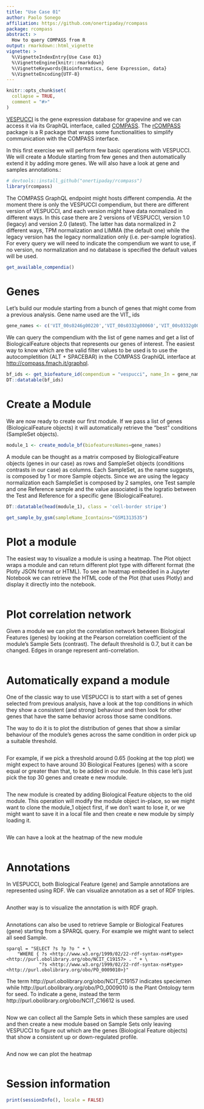 ```yaml
---
title: "Use Case 01"
author: Paolo Sonego
affiliation: https://github.com/onertipaday/rcompass
package: rcompass
abstract: > 
  How to query COMPASS from R
output: rmarkdown::html_vignette
vignette: >
  %\VignetteIndexEntry{Use Case 01}
  %\VignetteEngine{knitr::rmarkdown}
  %\VignetteKeywords{Bioinformatics, Gene Expression, data}
  %\VignetteEncoding{UTF-8}
---
```


```r
knitr::opts_chunk$set(
  collapse = TRUE,
  comment = "#>"
)
```

[VESPUCCI](https://vespucci.readthedocs.io/) is the gene expression database for grapevine and we can access it via its GraphQL interface, called [COMPASS](https://compass-.readthedocs.io/). The [rCOMPASS](https://onertipaday.github.io/rcompass/) package is a R package that wraps some functionalities to simplify communication with the COMPASS interface.

In this first exercise we will perform few basic operations with VESPUCCI. We will create a Module starting from few genes and then automatically extend it by adding more genes. We will also have a look at gene and samples annotations.:

```r
# devtools::install_github("onertipaday/rcompass")
library(rcompass)
```

The COMPASS GraphQL endpoint might hosts different compendia. At the moment there is only the VESPUCCI compendium, but there are different version of VESPUCCI, and each version might have data normalized in different ways. In this case there are 2 versions of VESPUCCI, version 1.0 (legacy) and version 2.0 (latest). The latter has data normalized in 2 different ways, TPM normalization and LIMMA (the default one) while the legacy version has the legacy normalization only (i.e. per-sample logratios). For every query we will need to indicate the compendium we want to use, if no version, no normalization and no database is specified the default values will be used.

```r
get_available_compendia()
```

# Genes
Let's build our module starting from a bunch of genes that might come from a previous analysis. Gene name used are the VIT_ ids

```r
gene_names <- c('VIT_00s0246g00220','VIT_00s0332g00060','VIT_00s0332g00110','VIT_00s0332g00160','VIT_00s0396g00010','VIT_00s0505g00030','VIT_00s0505g00060','VIT_00s0873g00020','VIT_00s0904g00010')
```

We can query the compendium with the list of gene names and get a list of BiologicalFeature objects that represents our genes of interest. The easiest way to know which are the valid filter values to be used is to use the autocompletition (ALT + SPACEBAR) in the COMPASS GraphiQL interface at [http://compass.fmach.it/graphql](http://compass.fmach.it/graphql).


```r
bf_ids <- get_biofeature_id(compendium = "vespucci", name_In = gene_names) 
DT::datatable(bf_ids)
```




# Create a Module
We are now ready to create our first module. If we pass a list of genes (BiologicalFeature objects) it will automatically retrieve the "best" conditions (SampleSet objects).

```r
module_1 <- create_module_bf(biofeaturesNames=gene_names)
```

A module can be thought as a matrix composed by BiologicalFeature objects (genes in our case) as rows and SampleSet objects (conditions contrasts in our case) as columns. Each SampleSet, as the name suggests, is composed by 1 or more Sample objects. Since we are using the legacy normalization each SampleSet is composed by 2 samples, one Test sample and one Reference sample and the value associated is the logratio between the Test and Reference for a specific gene (BiologicalFeature).

```r
DT::datatable(head(module_1), class = 'cell-border stripe')
```
```r
get_sample_by_gsm(sampleName_Icontains="GSM1313535")
```

# Plot a module

The easiest way to visualize a module is using a heatmap. The Plot object wraps a module and can return different plot type with different format (the Plotly JSON format or HTML). To see an heatmap embedded in a Jupyter Notebook we can retrieve the HTML code of the Plot (that uses Plotly) and display it directly into the notebook.

```r

```








# Plot correlation network

Given a module we can plot the correlation network between Biological Features (genes) by looking at the Pearson correlation coefficient of the module's Sample Sets (contrast). The default threshold is 0.7, but it can be changed. Edges in orange represent anti-correlation.

```r

```





# Automatically expand a module

One of the classic way to use VESPUCCI is to start with a set of genes selected from previous analysis, have a look at the top conditions in which they show a consistent (and strong) behaviour and then look for other genes that have the same behavior across those same conditions.

The way to do it is to plot the distribution of genes that show a similar behaviour of the module's genes across the same condition in order pick up a suitable threshold.

```r


```

For example, if we pick a threshold around 0.65 (looking at the top plot) we might expect to have around 30 Biological Features (genes) with a score equal or greater than that, to be added in our module. In this case let's just pick the top 30 genes and create e new module.

```r

```

The new module is created by adding Biological Feature objects to the old module. This operation will modify the module object in-place, so we might want to clone the module_1 object first, if we don't want to lose it, or we might want to save it in a local file and then create e new module by simply loading it.

```r

```

We can have a look at the heatmap of the new module

```r

```


# Annotations

In VESPUCCI, both Biological Feature (gene) and Sample annotations are represented using RDF. We can visualize annotation as a set of RDF triples.

```r

```


Another way is to visualize the annotation is with RDF graph.

```r

```

Annotations can also be used to retrieve Sample or Biological Features (gene) starting from a SPARQL query. For example we might want to select all seed Sample.


```
sparql = "SELECT ?s ?p ?o " + \
    "WHERE { ?s <http://www.w3.org/1999/02/22-rdf-syntax-ns#type> <http://purl.obolibrary.org/obo/NCIT_C19157> . " + \
            "?s <http://www.w3.org/1999/02/22-rdf-syntax-ns#type> <http://purl.obolibrary.org/obo/PO_0009010>}"
```

The term http://purl.obolibrary.org/obo/NCIT_C19157 indicates speciemen while http://purl.obolibrary.org/obo/PO_0009010 is the Plant Ontology term for seed. To indicate a gene, instead the term http://purl.obolibrary.org/obo/NCIT_C16612 is used.


```r

```

Now we can collect all the Sample Sets in which these samples are used and then create a new module based on Sample Sets only leaving VESPUCCI to figure out which are the genes (Biological Feature objects) that show a consistent up or down-regulated profile.


```r

```


And now we can plot the heatmap


```r

```

# Session information

```r
print(sessionInfo(), locale = FALSE)
```
